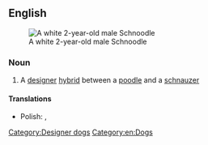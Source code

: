 ==English==
{{wikipedia}}
[[File:SchnoodleTopNEW.JPG|thumb|A white 2-year-old male Schnoodle]]

===Noun===
{{en-noun}}

# A [[designer dog|designer]] [[hybrid]] between a [[poodle]] and a [[schnauzer]]

====Translations====
{{trans-top|Poodle/Schnauzer hybrid}}
* Polish: {{t|pl|sznauceropudel}},  {{t|pl|pudlosznaucer}}
{{trans-mid}}
{{trans-bottom}}

[[Category:Designer dogs]]
[[Category:en:Dogs]]
